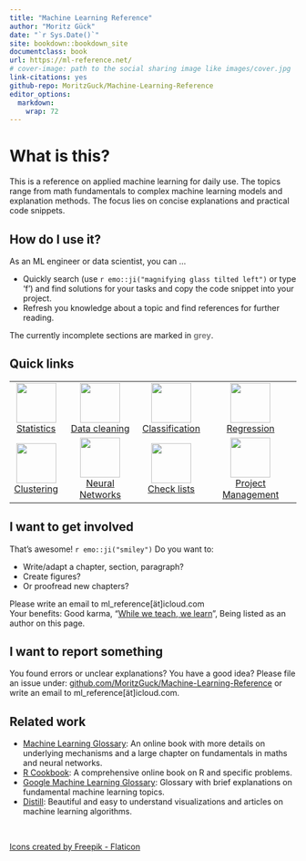 ```yaml
---
title: "Machine Learning Reference"
author: "Moritz Gück"
date: "`r Sys.Date()`"
site: bookdown::bookdown_site
documentclass: book
url: https://ml-reference.net/
# cover-image: path to the social sharing image like images/cover.jpg
link-citations: yes
github-repo: MoritzGuck/Machine-Learning-Reference
editor_options: 
  markdown: 
    wrap: 72
---
```


# What is this? {.unlisted .unnumbered}

This is a reference on applied machine learning for daily use. The
topics range from math fundamentals to complex machine learning models
and explanation methods. The focus lies on concise explanations and practical code snippets.

## How do I use it? {.unlisted .unnumbered}

As an ML engineer or data scientist, you can ...

- Quickly search (use `r emo::ji("magnifying glass tilted left")` or type 'f') and find solutions for your tasks and copy the code snippet into your project.
- Refresh you knowledge about a topic and find references for further reading.

The currently incomplete sections are marked in <b><font color="grey">grey</font></b>.

## Quick links {.unlisted .unnumbered}

<table style="background-color: transparent;">
  <tr style="background-color: transparent; border: none;">
    <td align="center" style="border: none;"> 
      <a href="probability-theory-linear-algebra.html"><img src="figures/raw_buttons/graphs.png" width="70" height="70"> <br> Statistics <br>
      </td>
    <td align="center" style="border: none;"> 
      <a href="data-representation-analysis-processing.html#preprocessing-data"><img src="figures/raw_buttons/data-cleaning.png" width="70" height="70"> <br> Data cleaning
      </td>
    <td align="center" style="border: none;"> 
      <a href="supervised-learning.html#classification"><img src="figures/raw_buttons/hierarchical-structure.png" width="70" height="70"> <br> Classification
      </td>
      <td align="center" style="border: none;"> <a href="classification-methods.html#regression"><img src="figures/raw_buttons/regression.png" width="70" height="70"> <br> Regression</td>
  </tr>
  <tr style="background-color: transparent; border: none;">
    <td align="center" style="border: none;"> 
      <a href="supervised-learning.html#regression"><img src="figures/raw_buttons/cluster.png" width="70" height="70"> <br> Clustering
      </td>
    <td align="center" style="border: none;"> 
      <a href="neural-networks.html"><img src="figures/raw_buttons/deep-learning.png" width="70" height="70"> <br> Neural Networks
      </td>
    <td align="center" style="border: none;"> 
      <a href="checklists.html"><img src="figures/raw_buttons/check-list.png" width="70" height="70"> <br> Check lists
      </td>
    <td align="center" style="border: none;"> 
      <a href="ml-project-management.html"><img src="figures/raw_buttons/team.png" width="70" height="70"> <br> Project Management
     </td>
  </tr>
</table>


## I want to get involved {.unlisted .unnumbered}

That's awesome! `r emo::ji("smiley")`
Do you want to: 

- Write/adapt a chapter, section, paragraph?
- Create figures?
- Or proofread new chapters?

Please write an email to ml_reference[ät]icloud.com \
Your benefits: Good karma, "[While we teach, we learn](https://ideas.time.com/2011/11/30/the-protege-effect/)", Being listed as an author on this page.

## I want to report something {.unlisted .unnumbered}

You found errors or unclear explanations? You have a good idea? Please file an issue under:
[github.com/MoritzGuck/Machine-Learning-Reference](https://github.com/MoritzGuck/Machine-Learning-Reference){target="_blank"} or write an email to ml_reference[ät]icloud.com.

## Related work {.unlisted .unnumbered}

- [Machine Learning Glossary](https://ml-cheatsheet.readthedocs.io/en/latest/index.html){target="_blank"}: An online book with more details on underlying mechanisms and a large chapter on fundamentals in maths and neural networks. \
- [R Cookbook](https://rc2e.com/){target="_blank"}: A comprehensive online book on R and specific problems. \
- [Google Machine Learning Glossary](https://developers.google.com/machine-learning/glossary/){target="_blank"}: Glossary with brief explanations on fundamental machine learning topics. \
- [Distill](https://distill.pub/){target="_blank"}: Beautiful and easy to understand visualizations and articles on machine learning algorithms. 

\ 
\ 

<p style="font-size: 14px;">
  <a href="https://www.flaticon.com/free-icons/graph" title="graph icons">Icons
created by Freepik - Flaticon</a>
</p>


